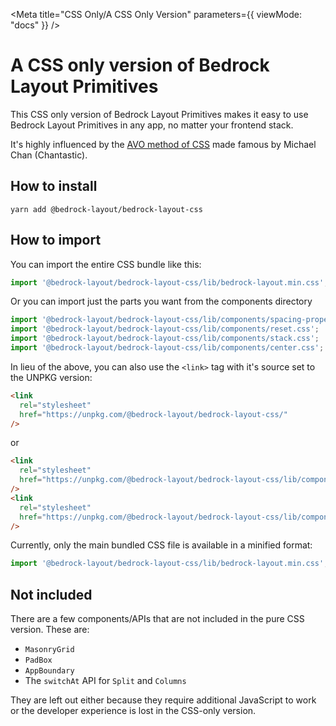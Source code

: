 

<Meta title="CSS Only/A CSS Only Version" parameters={{ viewMode: "docs" }} />

# A CSS only version of Bedrock Layout Primitives

This CSS only version of Bedrock Layout Primitives makes it easy to use Bedrock Layout Primitives in any app, no matter your frontend stack.

It's highly influenced by the [AVO method of CSS](https://chan.dev/avo) made famous by Michael Chan (Chantastic).

## How to install

`yarn add @bedrock-layout/bedrock-layout-css`

## How to import

You can import the entire CSS bundle like this:

```javascript
import '@bedrock-layout/bedrock-layout-css/lib/bedrock-layout.min.css';
```

Or you can import just the parts you want from the components directory

```javascript
import '@bedrock-layout/bedrock-layout-css/lib/components/spacing-properties.css';
import '@bedrock-layout/bedrock-layout-css/lib/components/reset.css';
import '@bedrock-layout/bedrock-layout-css/lib/components/stack.css';
import '@bedrock-layout/bedrock-layout-css/lib/components/center.css';
```

In lieu of the above, you can also use the `<link>` tag with it's source set to the UNPKG version:

```html
<link
  rel="stylesheet"
  href="https://unpkg.com/@bedrock-layout/bedrock-layout-css/"
/>
```

or

```html
<link
  rel="stylesheet"
  href="https://unpkg.com/@bedrock-layout/bedrock-layout-css/lib/components/stack.css"
/>
<link
  rel="stylesheet"
  href="https://unpkg.com/@bedrock-layout/bedrock-layout-css/lib/components/center.css"
/>
```

Currently, only the main bundled CSS file is available in a minified format:

```javascript
import '@bedrock-layout/bedrock-layout-css/lib/bedrock-layout.min.css';
```

## Not included

There are a few components/APIs that are not included in the pure CSS version. These are:

- `MasonryGrid`
- `PadBox`
- `AppBoundary`
- The `switchAt` API for `Split` and `Columns`

They are left out either because they require additional JavaScript to work or the developer experience is lost in the CSS-only version.
